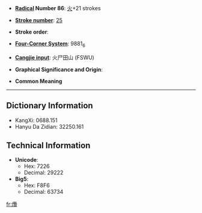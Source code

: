 * '''[[Wiktionary:Chinese radical index| Radical]] Number 86''': [[Wiktionary:Chinese radical index 火|火]]+21 strokes

* '''[[Wiktionary:Chinese total strokes index|Stroke number]]''': [[Wiktionary:Chinese total strokes index 25|25]]

* '''Stroke order''': 

* '''[[Wiktionary:Chinese four corner index|Four-Corner System]]''': 9881<sub>6</sub>

* '''[[Wiktionary:Chinese Cangjie index|Cangjie input]]''': 火尸田山 (FSWU)

* '''Graphical Significance and Origin''': 

* '''Common Meaning'''

----

== Dictionary Information ==

* KangXi: 0688.151
* Hanyu Da Zidian: 32250.161

== Technical Information ==

* '''Unicode''':
** Hex: 7226
** Decimal: 29222
* '''Big5''':
** Hex: F8F6
** Decimal: 63734

[[fr:爦]]